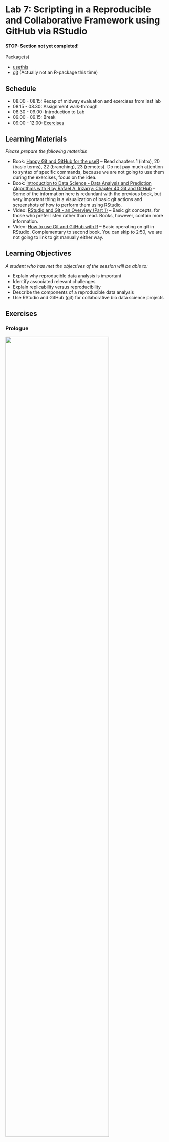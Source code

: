 # Lab 7: Scripting in a Reproducible and Collaborative Framework using GitHub via RStudio {.unnumbered}

#### STOP: Section not yet completed!

Package(s)

- [usethis](https://usethis.r-lib.org)
- [git](https://git-scm.com/) (Actually not an R-package this time)

## Schedule

- 08.00 - 08.15: Recap of midway evaluation and exercises from last lab
- 08.15 - 08.30: Assignment walk-through
- 08.30 - 09.00: Introduction to Lab
- 09.00 - 09.15: Break
- 09.00 - 12.00: [Exercises](#sec-exercises)

## Learning Materials

_Please prepare the following materials_

- Book: [Happy Git and GitHub for the useR](https://happygitwithr.com/) -- Read chapters 1 (intro), 20 (basic terms), 22 (branching), 23 (remotes). Do not pay much attention to syntax of specific commands, because we are not going to use them during the exercises, focus on the idea.
- Book: [Introduction to Data Science - Data Analysis and Prediction Algorithms with R by Rafael A. Irizarry: Chapter 40 Git and GitHub](https://rafalab.github.io/dsbook/git.html) -- Some of the information here is redundant with the previous book, but very important thing is a visualization of basic git actions and screenshots of how to perform them using RStudio.
- Video: [RStudio and Git - an Overview (Part 1)](https://www.youtube.com/watch?v=KjLycV1IWqc) -- Basic git concepts, for those who prefer listen rather than read. Books, however, contain more information.
- Video: [How to use Git and GitHub with R](https://www.youtube.com/watch?v=kL6L2MNqPHg) -- Basic operating on git in RStudio. Complementary to second book. You can skip to 2:50, we are not going to link to git manually either way.

## Learning Objectives

_A student who has met the objectives of the session will be able to:_

- Explain why reproducible data analysis is important
- Identify associated relevant challenges
- Explain replicability versus reproducibility
- Describe the components of a reproducible data analysis
- Use RStudio and GitHub (git) for collaborative bio data science projects

## Exercises {#sec-exercises}

### Prologue

![](images/git_collab.gif){fig-align="center" width=80%}

*Using `git` is completely central for collaborative bio data science. You can use `git` not only for `R`, but for any code-based collaboration. All bioinformatics departments in major players in Danish Pharma, are using `git` - Learning `git` is a key bio data science skill! Today, you will take your first steps - Happy Learning!*

- **T1:** Find the `GitHub` repository for the `ggplot2` R-package
- **Q1:** How many Contributors are there?
- **T1:** Find the `GitHub` repository for the `Linux kernel`
- **Q2:** How many Contributors are there?
- **Q3:** Discuss in your group why having an organised approach to version control is central? And consider the simple contrast of the challenges you were facing when doing the course assignments.

### Getting Started

**The following exercises have to be done in your groups! You must move at the same pace and progress together as a team through the exercises!**

*GitHub is **the** place for collaborative coding and different group members will have to do different tasks in a specific order, to make it through the exercises together, so... Team Up and don't rush it!*

First, select a team **<span style="color:darkgreen;">Captain</span>**, that person will have to carry out specific tasks. If **<span style="color:darkgreen;">Team</span>** is stated, then that refers to all group members and lastly if **<span style="color:darkgreen;">Crew</span>** is stated, then that is everyone but the **<span style="color:darkgreen;">Captain</span>**. Please note, that tasks are sequential, so if a task is assigned to the **<span style="color:darkgreen;">Captain</span>**, then the **<span style="color:darkgreen;">Crew</span>** has to await completion before proceeding!

#### **<span style="color:darkgreen;">Team</span>**

1. Go to [GitHub](https://github.com) and login
1. In the upper left corner, click your username and select `rforbiodatascience23`
1. In the upper left corner, click `Repositories`

#### **<span style="color:darkgreen;">Captain</span>**

1. Click `Create a new repository`
1. Select `Owner` as `rforbiodatascience23`
1. Name the repository `groupXX`, where `XX` is your group number, e.g. `02`
1. Select `Public`
1. Tick `Add a README file`
1. Click `Create repository`
1. Click `Settings` in the menu line starting with `<> Code`
1. Under `Access`, click `Collaborators and teams`
1. Click `Add people`
1. Write a group members username
1. Click the correct suggestion
1. Select `Admin` as role
1. Select `Add username to this repository`
1. Repeat for all group members

#### **<span style="color:darkgreen;">Crew</span>**

1. Check your mail and accept your invitation to join the repository

#### **<span style="color:darkgreen;">Team</span>**

1. [Click here](https://teaching.healthtech.dtu.dk/22100/rstudio.php) to go to the course RStudio cloud server and login
1. In the upper right corner, where it should say ![](images/paths_new_proj.png)`r_for_bio_data_science`, click
1. Choose ![](images/paths_new_proj_plus.png) `New Project...`
1. Select ![](images/icon_version_control.png) **Version Control**
1. Select ![](images/icon_git.png) **Git**
1. Under `Repository URL:`, enter `https://github.com/rforbiodatascience23/groupXX`, where again you replace `XX` with your group number, e.g. `02`
1. Under `Project directory name:`, enter `lab07_git_exercises`
1. Under `Create project as a subdirectory of:`, make sure that is says `~/projects`
1. Click `Create Project`

*Congratulations! You have just cloned your first GitHub repository!*

In your `Files`-pane, you should now see:

![](images/git_first_files.png){fig-align="center" width=40%}

...and now in your `Environment`-pane, you should see a new `git`-tab:

![](images/git_environment_pane.png){fig-align="center" width=50%}

If you click the `git`-tab, you should see:

![](images/environment_pane_git_tab.png){fig-align="center" width=50%}

### Your first collaboration

#### **<span style="color:darkgreen;">Team</span>**

1. Create a new Quarto document, title it `student_id` and save id as `student_id.qmd`, where `student_id` is your... You guessed it!
1. In the `environment`-pane, click the `git`-tab
1. Tick the 3 boxes under `staged`
1. Click `commit`
1. In the upper right corner, add a `Commit message`, e.g "First commit by student_id"
1. Click the `Commit`-button
1. A pop-up, will give you details on your commit, look through them and then click `Close`
1. Now, very important **ALWAYS** click the ![](images/pull.png) `Pull`-button **BEFORE** clicking the ![](images/push.png) `Push`-button
1. Clicking `Pull`, you should see "Already up to date."
1. Then click `Push`

- **Q4:** Discuss in your group, what happened and why? Try copying the message and paste it into google, did you get any hits?

*Do not start solving this issue just yet, simply realise, that `git` is being used by literally millions of people on a daily basis, the chance that you will encounter a unique error, that no one else have ever seen is slim-to-nothing! So if you end up in trouble, googl'ing the message, is not a bad initial stab at the problem!*

#### Setting up your Credentials and Personal Access Token (**<span style="color:darkgreen;">Team</span>**)

*GitHub doesn't know who you are, you're just someone who cloned your first GitHub repository and now you want to do all sorts of stuff! We can't have that, so let's fix that GitHub doesn't know who you are!*

1. In the `Console`, run the command:

```r
#| echo: true
#| eval: false
usethis::use_git_config(user.name = "YOUR_GITHUB_USERNAME", user.email = "THE_EMAIL_YOU_USED_TO_CREATE_YOUR_GITHUB_ACCOUNT")
```

2. In the `Console`, run the command:

```r
#| echo: true
#| eval: false
usethis::create_github_token()
```

3. Login
4. Under `Note`, where it says `DESCRIBE THE TOKEN'S USE CASE`, delete the text and write e.g.`R for Bio Data Science lab 7 git exercises`
5. Under `Expiration`, where it says `30 days`, change that to `90 days`
6. Do not change any other setting, but simply scroll down and click `Generate token`
7. A new `Personal access tokens (classic)`-page will appear, stating your personal access token, which starts with `ghp_`, go ahead and copy it
8. Store the `PAT` somewhere save, e.g. in a password management tool
9. Again in the console, run the below command and enter your `PAT` when prompted:

```r
#| echo: true
#| eval: false
gitcreds::gitcreds_set()
```

10. In the `Environment`-pane, make sure you are in the `git`-tab and again click `Pull` (We *always* pull before push)
11. Click `Push`
12. Go to your groups `GitHub`-project page `https://github.com/rforbiodatascience23/groupXX`
13. Confirm, that you see your files

*Congratulations! You just took your first step towards true collaborative bio data science!*

Stop, wait a minute and make sure, that **ALL** group members are at this stage of the exercises.

#### Making your Credentials and Personal Access Token stick around (**<span style="color:darkgreen;">Team</span>**)

*The thing is, we're actually working on a Linux server her, this entails a that you're credentials and PAT exists in a cache, which is cleared every 15 minutes. This. Is. Annoying! So let's fix it!*

First of all RStudio is a (G)raphical (U)ser (I)nterface, meaning, that it allows you to do pointy-clicky stuff, but at the end of the day, everything happens at the commandline. That also goes for git, so your button-pushing simply gets converted into commands, which are executed at the commandline. If you are not comfortable with the commandline, don't worry, the pointy-clicky stuff will be sufficient for now! If you are comfortable with the commandline, I advice to get comfortable with git on the commandline as well, you do get some extra bang-for-the-buck!

Now, a brief visit of the commandline:

1. In the `Console`-pane, click the `Terminal`-tab, which gains you access to the system underlying RStudio
1. You should see something like `user@pupilX:/net/pupilX/home/people/user/projects/lab07_git_exercises$`
1. Enter `ls -a`, this will `l`ist `a`ll the files, compare with your `Files`-pane, you will see that RStudio is "hiding" something from you, namely the `.git` folder
1. Enter `ls -a .git` and you will see the content of the folder, this is where all the git-magic happens
1. See the config file? That holds the configuration, enter `git config --global --list`
1. Recall you entered your GitHub username and mail? This is where it ended up! Note the `credential.helper=cache`, which tells us, that the credentials are being cached. Now, enter `git config --global credential.helper 'cache --timeout=86400'`
1. Re-run the command `git config --global --list` and confirm the change
1. Go back to your `Console` and run the command `gitcreds::gitcreds_set()` and re-enter your PAT

*Congratulations! You have now used the commandline and you will forever be part of an elite few, who know that everything you see in hacker-movies is BS, except perhaps for Wargames and Mr. Robot! Also, your PAT will now be good for 24h* 

### Your next collaboration

*That first collaboration was easy right!? Well, you were all working on different files...*

#### **<span style="color:darkgreen;">Captain</span>**

1. Create a new Quarto Document, title it "Group Document" and save it as `group_document.qmd`
1. Using markdown headers, create one section for each group member, incl. yourself. Here, you can use your names, student ids or whatever you deem appropriate
1. Again in the `Environment`-pane, make sure you are in the `git`-tab and then tick the box next to `group_document.qmd`
1. Click `Commit`
1. Add a commit message, e.g. "Add group document"
1. Click the `Commit`-button
1. Click `Pull` (You should be "Already up to date.")
1. Click `Push`
1. Click `Close`
1. Again, go to the group GitHub and confirm that you see the new document you just created

#### **<span style="color:darkgreen;">Crew</span>**

1. Click `Pull` and confirm that you now also have the file `group_document.qmd`
1. Open `group_document.qmd` and find your assigned section
1. In your section and your section only, enter some text, add a few code chunks with some `R`-code
1. Make sure to save the document
1. Now again, find the `group_document.qmd` in the `git`-tab of the `Environment`-pane and tick the box under `Staged`
1. Click `Commit`
1. Note how your changes to the document are highlighted in green
1. Add a commit message, e.g. "Update the STUDENT_ID section" and click `Commit`
1. Click `Close`
1. Click `Pull`
1. Click `Push`
1. Go to the group GitHub, find the `group_document.qmd` and click it, do you see your changes?

Once **everyone** has added to their assigned section, **everyone** should do a pull/push, so **everyone** has the complete version of the `group_document.qmd`.



